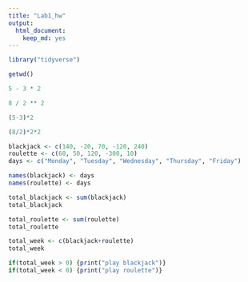 ```yaml
---
title: "Lab1_hw"
output: 
  html_document: 
    keep_md: yes
---
```


```r
library("tidyverse")
```

```r
getwd()
```

```r
5 - 3 * 2
```

```r
8 / 2 ** 2
```

```r
(5-3)*2
```

```r
(8/2)*2*2
```

```r
blackjack <- c(140, -20, 70, -120, 240)
roulette <- c(60, 50, 120, -300, 10)
days <- c("Monday", "Tuesday", "Wednesday", "Thursday", "Friday")
```

```r
names(blackjack) <- days
names(roulette) <- days
```

```r
total_blackjack <- sum(blackjack)
total_blackjack
```

```r
total_roulette <- sum(roulette)
total_roulette
```

```r
total_week <- c(blackjack+roulette)
total_week
```

```r
if(total_week > 0) {print("play blackjack")}
if(total_week < 0) {print("play roulette")}
```





